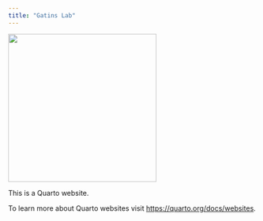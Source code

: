 ```yaml
---
title: "Gatins Lab"
---
```


<img width="300" alt="" src=pictures/Gatins_Lab_logo_dark_small.png>

This is a Quarto website.

To learn more about Quarto websites visit <https://quarto.org/docs/websites>.

